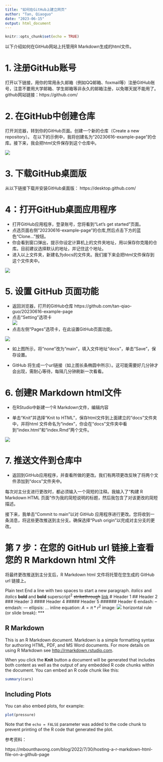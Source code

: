 ```yaml
---
title: "如何在GitHub上建立网页"
author: "Tan, Qiaoguo"
date: "2023-06-15"
output: html_document
---
```


```r
knitr::opts_chunk$set(echo = TRUE)
```

以下介绍如何在GitHub网站上托管用R Markdown生成的html文件。

# 1. 注册GitHub账号  
打开以下链接，用你的常用永久邮箱（例如QQ邮箱、foxmail等）注册GitHub账号，注意不要用大学邮箱、学生邮箱等非永久的邮箱注册，以免哪天就不能用了。
github网站链接：https://github.com/


# 2. 在GitHub中创建仓库

打开浏览器，转到你的GitHub页面。创建一个新的仓库（Create a new repository）。 在以下的示例中，我将创建名为“20230616-example-page”的仓库。接下来，我会把html文件保存到这个仓库中。
  
![](pics/pic1.png)


# 3. 下载GitHub桌面版

从以下链接下载并安装GitHub桌面版：
https://desktop.github.com/

  
# 4：打开GitHub桌面应用程序
* 打开GitHub应用程序，登录账号，您将看到“Let's get started”页面。   
* 点选页面右侧"20230616-example-page”的仓库,然后点击下方的蓝色“Clone...”按钮。  
* 你会看到窗口弹出，提示你设定计算机上的文件夹地址，用以保存你克隆的仓库。目前建议选择默认的地址，并记住这个地址。
* 进入以上文件夹，新建名为docs的文件夹。我们接下来会把html文件保存到这个文件夹中。  
  
![](pics/pic2.png)



# 5. 设置 GitHub 页面功能

* 返回浏览器，打开的GitHub仓库 https://github.com/tan-qiao-guo/20230616-example-page  
* 点击“Setting”选项卡  
![](pics/pic3.png)
* 点击左侧“Pages”选项卡，在此设置GitHub页面功能。  

![](pics/pic4.png)

* 如上图所示，将“none”改为“main”，填入文件地址“docs”，单击“Save”，保存设置。  

* GitHub 将生成一个url链接（如上图长条椭圆中所示）。这可能需要好几分钟才会出现，需耐心等待，每隔几分钟刷新一次看看。  


# 6. 创建R Markdown html文件

* 在RStudio中新建一个R Markdown文件，编辑内容  

* 单击“Knit”并选择“Knit to HTML”，保存html文件到上面建立的“docs”文件夹中，并将html 文件命名为“index”，你会在“docs”文件夹中看到“index.html”和“index.Rmd”两个文件。  

![](pics/pic5.png)

# 7. 推送文件到仓库中  

* 返回到GitHub应用程序，并查看所做的更改。我们有两项更改反映了将两个文件添加到“docs”文件夹中。

每次对主分支进行更改时，都必须输入一个简短的注释。我输入了“构建 R Markdown HTML 页面”作为我的简短说明的标题，然后我包含了对该更改的简短描述。


接下来，我单击“Commit to main”以对 GitHub 应用程序进行更改。您将收到一条消息，将这些更改推送到主分支。确保选择“Push origin”以完成对主分支的更改。


# 第 7 步：在您的 GitHub url 链接上查看您的 R Markdown html 文件

将最终更改推送到主分支后，R Markdown html 文件将托管在您生成的 GitHub url 链接上。







Plain text
End a line with two spaces
to start a new paragraph.
*italics* and _italics_
**bold** and __bold__
superscript^2^
~~strikethrough~~
[link](www.rstudio.com)
# Header 1
## Header 2
### Header 3
#### Header 4
##### Header 5
###### Header 6
endash: --
emdash: ---
ellipsis: ...
inline equation: $A = \pi*r^{2}$
image: ![](path/to/smallorb.png)
horizontal rule (or slide break):
***

## R Markdown

This is an R Markdown document. Markdown is a simple formatting syntax for authoring HTML, PDF, and MS Word documents. For more details on using R Markdown see <http://rmarkdown.rstudio.com>.

When you click the **Knit** button a document will be generated that includes both content as well as the output of any embedded R code chunks within the document. You can embed an R code chunk like this:

```r
summary(cars)
```

## Including Plots

You can also embed plots, for example:

```r
plot(pressure)
```

Note that the `echo = FALSE` parameter was added to the code chunk to prevent printing of the R code that generated the plot.


参考资料：

https://mbounthavong.com/blog/2022/7/30/hosting-a-r-markdown-html-file-on-a-github-page
